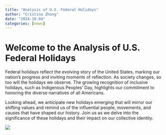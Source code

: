 ```yaml
---
title: "Analysis of U.S. Federal Holidays"
author: "Cristina Zhong"
date: "2024-10-04"  
categories: [news]
---
```



# Welcome to the Analysis of U.S. Federal Holidays

Federal holidays reflect the evolving story of the United States, marking our nation’s progress and inviting moments of reflection. As society changes, so too will the holidays we observe. The growing recognition of inclusive holidays, such as Indigenous Peoples' Day, highlights our commitment to honoring the diverse narratives of all Americans.

Looking ahead, we anticipate new holidays emerging that will mirror our shifting values and remind us of the influential people, movements, and causes that have shaped our history. Join us as we delve into the significance of these holidays and their impact on our collective identity.

![](federal-holidays.png)




